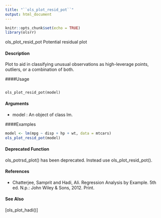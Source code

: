 ```yaml
---
title: "``ols_plot_resid_pot``"
output: html_document
---
```


```r
knitr::opts_chunk$set(echo = TRUE)
library(olsrr)
```

ols_plot_resid_pot Potential residual plot

#### Description 
 
Plot to aid in classifying unusual observations as high-leverage points, outliers, or a combination of both.

####Usage 
<pre><code>
ols_plot_resid_pot(model)
</code></pre>

#### Arguments 
 
* model : An object of class lm.


####Examples 
```r

model <- lm(mpg ~ disp + hp + wt, data = mtcars)
ols_plot_resid_pot(model)
```

#### Deprecated Function
ols_potrsd_plot() has been deprecated. Instead use ols_plot_resid_pot().

#### References
* Chatterjee, Samprit and Hadi, Ali. Regression Analysis by Example. 5th ed. N.p.: John Wiley & Sons, 2012. Print.

#### See Also 

[ols_plot_hadi()]
